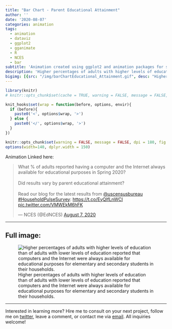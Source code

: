 ```yaml
---
title: "Bar Chart - Parent Educational Attainment"
author: ''
date: '2020-08-07'
categories: animation
tags:
  - animation
  - dataviz
  - ggplot2
  - gganimate
  - R
  - NCES
  - bar
subtitle: 'Animation created using ggplot2 and animation packages for social media distribution'
description: 'Higher percentages of adults with higher levels of education than of adults with lower levels of education reported that computers and the Internet were always available for educational purposes for elementary and secondary students in their households.'
bigimg: [{src: "/img/barChartEducational_Attainment.gif", desc: "Higher percentages of adults with higher levels of education than of adults with lower levels of education reported that computers and the Internet were always available for educational purposes for elementary and secondary students in their households."}]
---
```


```r
library(knitr)
# knitr::opts_chunk$set(cache = TRUE, warning = FALSE, message = FALSE, dpi = 180, out.extra='class = "img-responsive"')

```

```r
knit_hooks$set(wrap = function(before, options, envir){
  if (before){
    paste0('<', options$wrap, '>')
  } else {
    paste0('</', options$wrap, '>')
  }
})

knitr::opts_chunk$set(warning = FALSE, message = FALSE, dpi = 180, fig.height = 5, fig.width = 7, fig.align = "center")
options(width=140, dplyr.width = 150)
```

Animation Linked here:

<blockquote class="twitter-tweet"><p lang="en" dir="ltr">What % of adults reported having a computer and the Internet always available for educational purposes in Spring 2020?<br><br>Did results vary by parent educational attainment?<br><br>Read our blog for the latest results from <a href="https://twitter.com/uscensusbureau?ref_src=twsrc%5Etfw">@uscensusbureau</a> <a href="https://twitter.com/hashtag/HouseholdPulseSurvey?src=hash&amp;ref_src=twsrc%5Etfw">#HouseholdPulseSurvey</a>: <a href="https://t.co/EyQIfLnWCI">https://t.co/EyQIfLnWCI</a> <a href="https://t.co/VMWEkM6hFK">pic.twitter.com/VMWEkM6hFK</a></p>&mdash; NCES (@EdNCES) <a href="https://twitter.com/EdNCES/status/1291749953975603201?ref_src=twsrc%5Etfw">August 7, 2020</a></blockquote> <script async src="https://platform.twitter.com/widgets.js" charset="utf-8"></script> 

 ***
  
## Full image:
  
![Higher percentages of adults with higher levels of education than of adults with lower levels of education reported that computers and the Internet were always available for educational purposes for elementary and secondary students in their households.](/img/barChartEducational_Attainment.gif)

 ***
 
Interested in learning more? Hire me to consult on your next project, follow me on [twitter](https://twitter.com/mikeleeco), leave a comment, or contact me via [email](mailto:mdlee12@gmail.com). All inquiries welcome!
  